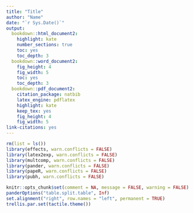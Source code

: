 ```yaml
---
title: "Title"
author: "Name"
date: "`r Sys.Date()`"
output:
  bookdown::html_document2:
    highlight: kate
    number_sections: true
    toc: yes
    toc_depth: 3
  bookdown::word_document2:
    fig_height: 4
    fig_width: 5
    toc: yes
    toc_depth: 3
  bookdown::pdf_document2:
    citation_package: natbib
    latex_engine: pdflatex
    highlight: kate
    keep_tex: yes
    fig_height: 4
    fig_width: 5
link-citations: yes
---
```


```r
rm(list = ls())
library(effects, warn.conflicts = FALSE)
library(latex2exp, warn.conflicts = FALSE)
library(multcomp, warn.conflicts = FALSE)
library(pander, warn.conflicts = FALSE)
library(papeR, warn.conflicts = FALSE)
library(pubh, warn.conflicts = FALSE)

knitr::opts_chunk$set(comment = NA, message = FALSE, warning = FALSE)
panderOptions("table.split.table", Inf)
set.alignment("right", row.names = "left", permanent = TRUE)
trellis.par.set(tactile.theme())
```

